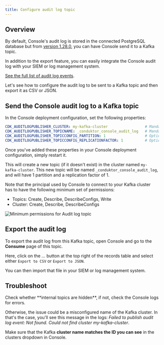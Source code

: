 ```yaml
---
title: Configure audit log topic
---
```


## Overview

By default, Console's audit log is stored in the connected PostgreSQL database but from [version 1.28.0](/snippets/changelog#console-1280), you can have Console send it to a Kafka topic.

In addition to the export feature, you can easily integrate the Console audit log with your SIEM or log management system.

[See the full list of audit log events](/guide/conduktor-in-production/admin/audit-logs).

Let's see how to configure the audit log to be sent to a Kafka topic and then export it as CSV or JSON.

## Send the Console audit log to a Kafka topic

In the Console deployment configuration, set the following properties:

```yaml
CDK_AUDITLOGPUBLISHER_CLUSTER: my-kafka-cluster                 # Mandatory
CDK_AUDITLOGPUBLISHER_TOPICNAME: _conduktor_console_audit_log   # Mandatory
CDK_AUDITLOGPUBLISHER_TOPICCONFIG_PARTITION: 1                  # Optional, default is 1
CDK_AUDITLOGPUBLISHER_TOPICCONFIG_REPLICATIONFACTOR: 1          # Optional, default is 1
```

Once you've added these properties in your Console deployment configuration, simply restart it.

This will create a new topic (if it doesn't exist) in the cluster named `my-kafka-cluster`. This new topic will be named `_conduktor_console_audit_log`, and will have 1 partition and a replication factor of 1.

Note that the principal used by Console to connect to your Kafka cluster has to have the following minimum set of permissions:

- Topics: Create, Describe, DescribeConfigs, Write
- Cluster: Create, Describe, DescribeConfigs

![Minimum permissions for Audit log topic](/images/minimum-set-acls.png)

## Export the audit log

To export the audit log from this Kafka topic, open Console and go to the **Consume** page of this topic.

Here, click on the *...* button at the top right of the records table and select either `Export to CSV` or `Export to JSON`.

You can then import that file in your SIEM or log management system.

## Troubleshoot

<Accordion title="I don't see the `_conduktor_console_audit_log` topic in your Kafka cluster">
  Check whether **internal topics are hidden**, if not, check the Console logs for errors. 
  
  Otherwise, the issue could be a misconfigured name of the Kafka cluster. 
  In that's the case, you'll see this message in the logs: *Failed to publish audit log event: Not found. Could not find cluster my-kafka-cluster*. 
  
  Make sure that the Kafka **cluster name matches the ID you can see** in the clusters dropdown in Console.
</Accordion>
